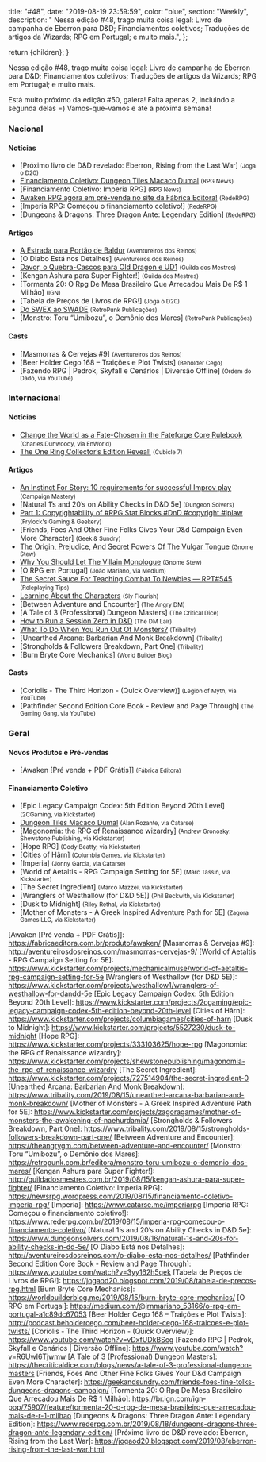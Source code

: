 
  title: "#48",
  date: "2019-08-19 23:59:59",
  color: "blue",
  section: "Weekly",
  description:
    "    Nessa edição #48, trago muita coisa legal: Livro de campanha de Eberron para D&amp;D; Financiamentos coletivos; Traduções de artigos da Wizards; RPG em Portugal; e muito mais.",
};

  return <InternalLayout meta={meta}>{children}</InternalLayout>;
}

Nessa edição #48, trago muita coisa legal: Livro de campanha de Eberron para D&amp;D; Financiamentos coletivos; Traduções de artigos da Wizards; RPG em Portugal; e muito mais.

Está muito próximo da edição #50, galera! Falta apenas 2, incluindo a segunda delas =) Vamos-que-vamos e até a próxima semana!

### Nacional

#### Notícias

- [Próximo livro de D&amp;D revelado: Eberron, Rising from the Last War] <small>(Joga o D20)</small>
- [Financiamento Coletivo: Dungeon Tiles Macaco Dumal] <small>(RPG News)</small>
- [Financiamento Coletivo: Imperia RPG] <small>(RPG News)</small>
- [Awaken RPG agora em pré-venda no site da Fábrica Editora!] <small>(RedeRPG)</small>
- [Imperia RPG: Começou o financiamento coletivo!] <small>(RedeRPG)</small>
- [Dungeons &amp; Dragons: Three Dragon Ante: Legendary Edition] <small>(RedeRPG)</small>

#### Artigos

- [A Estrada para Portão de Baldur] <small>(Aventureiros dos Reinos)</small>
- [O Diabo Está nos Detalhes] <small>(Aventureiros dos Reinos)</small>
- [Davor, o Quebra-Cascos para Old Dragon e UD1] <small>(Guilda dos Mestres)</small>
- [Kengan Ashura para Super Fighter!] <small>(Guilda dos Mestres)</small>
- [Tormenta 20: O Rpg De Mesa Brasileiro Que Arrecadou Mais De R$ 1 Milhão] <small>(IGN)</small>
- [Tabela de Preços de Livros de RPG!] <small>(Joga o D20)</small>
- [Do SWEX ao SWADE] <small>(RetroPunk Publicações)</small>
- [Monstro: Toru “Umibozu”, o Demônio dos Mares] <small>(RetroPunk Publicações)</small>

#### Casts

- [Masmorras &amp; Cervejas #9] <small>(Aventureiros dos Reinos)</small>
- [Beer Holder Cego 168 – Traições e Plot Twists] <small>(Beholder Cego)</small>
- [Fazendo RPG | Pedrok, Skyfall e Cenários | Diversão Offline] <small>(Ordem do Dado, via YouTube)</small>

### Internacional

#### Notícias

- [Change the World as a Fate-Chosen in the Fateforge Core Rulebook] <small>(Charles Dunwoody, via EnWorld)</small>
- [The One Ring Collector’s Edition Reveal!] <small>(Cubicle 7)</small>

#### Artigos

- [An Instinct For Story: 10 requirements for successful Improv play] <small>(Campaign Mastery)</small>
- [Natural 1’s and 20’s on Ability Checks in D&amp;D 5e] <small>(Dungeon Solvers)</small>
- [Part 1: Copyrightability of #RPG Stat Blocks #DnD #copyright #iplaw] <small>(Frylock&#039;s Gaming &amp; Geekery)</small>
- [Friends, Foes And Other Fine Folks Gives Your D&amp;d Campaign Even More Character] <small>(Geek &amp; Sundry)</small>
- [The Origin, Prejudice, And Secret Powers Of The Vulgar Tongue] <small>(Gnome Stew)</small>
- [Why You Should Let The Villain Monologue] <small>(Gnome Stew)</small>
- [O RPG em Portugal] <small>(João Mariano, via Medium)</small>
- [The Secret Sauce For Teaching Combat To Newbies — RPT#545] <small>(Roleplaying Tips)</small>
- [Learning About the Characters] <small>(Sly Flourish)</small>
- [Between Adventure and Encounter] <small>(The Angry DM)</small>
- [A Tale of 3 (Professional) Dungeon Masters] <small>(The Critical Dice)</small>
- [How to Run a Session Zero in D&amp;D] <small>(The DM Lair)</small>
- [What To Do When You Run Out Of Monsters?] <small>(Tribality)</small>
- [Unearthed Arcana: Barbarian And Monk Breakdown] <small>(Tribality)</small>
- [Strongholds &amp; Followers Breakdown, Part One] <small>(Tribality)</small>
- [Burn Bryte Core Mechanics] <small>(World Builder Blog)</small>

#### Casts

- [Coriolis - The Third Horizon - (Quick Overview)] <small>(Legion of Myth, via YouTube)</small>
- [Pathfinder Second Edition Core Book - Review and Page Through] <small>(The Gaming Gang, via YouTube)</small>

### Geral

#### Novos Produtos e Pré-vendas

- [Awaken [Pré venda + PDF Grátis]] <small>(Fábrica Editora)</small>

#### Financiamento Coletivo

- [Epic Legacy Campaign Codex: 5th Edition Beyond 20th Level] <small>(2CGaming, via Kickstarter)</small>
- [Dungeon Tiles Macaco Dumal] <small>(Alan Rozante, via Catarse)</small>
- [Magonomia: the RPG of Renaissance wizardry] <small>(Andrew Gronosky: Shewstone Publishing, via Kickstarter)</small>
- [Hope RPG] <small>(Cody Beatty, via Kickstarter)</small>
- [Cities of Hârn] <small>(Columbia Games, via Kickstarter)</small>
- [Imperia] <small>(Jonny Garcia, via Catarse)</small>
- [World of Aetaltis - RPG Campaign Setting for 5E] <small>(Marc Tassin, via Kickstarter)</small>
- [The Secret Ingredient] <small>(Marco Mazzei, via Kickstarter)</small>
- [Wranglers of Westhallow (for D&amp;D 5E)] <small>(Phil Beckwith, via Kickstarter)</small>
- [Dusk to Midnight] <small>(Riley Rethal, via Kickstarter)</small>
- [Mother of Monsters - A Greek Inspired Adventure Path for 5E] <small>(Zagora Games LLC, via Kickstarter)</small>

[the one ring collector’s edition reveal!]: https://www.cubicle7games.com/tor-collectors-edition-rulebook/
[an instinct for story: 10 requirements for successful improv play]: http://www.campaignmastery.com/blog/an-instinct-for-story/
[the origin, prejudice, and secret powers of the vulgar tongue]: https://gnomestew.com/the-origin-prejudice-and-secret-powers-of-the-vulgar-tongue/
[learning about the characters]: http://slyflourish.com/learning_about_the_characters.html
[do swex ao swade]: https://retropunk.com.br/editora/do-swex-ao-swade/
[davor, o quebra-cascos para old dragon e ud1]: http://guildadosmestres.com.br/2019/08/12/davor-o-quebra-cascos-para-old-dragon-e-ud1/
[a estrada para portão de baldur]: http://aventureirosdosreinos.com/a-estrada-para-portao-de-baldur/
[the secret sauce for teaching combat to newbies — rpt#545]: https://www.roleplayingtips.com/rptn/the-secret-sauce-for-teaching-combat-to-newbies-rpt545/
[why you should let the villain monologue]: https://gnomestew.com/why-you-should-let-the-villain-monologue/
[part 1: copyrightability of #rpg stat blocks #dnd #copyright #iplaw]: https://gsllc.wordpress.com/2019/08/12/part1statblocks/
[how to run a session zero in d&amp;d]: https://www.thedmlair.com/2019/08/13/how-to-run-a-session-zero-in-dd/
[what to do when you run out of monsters?]: https://www.tribality.com/2019/08/13/what-to-do-when-you-run-out-of-monsters/
[change the world as a fate-chosen in the fateforge core rulebook]: https://www.enworld.org/threads/change-the-world-as-a-fate-chosen-in-the-fateforge-core-rulebook.666601
[financiamento coletivo: dungeon tiles macaco dumal]: https://newsrpg.wordpress.com/2019/08/13/financiamento-coletivo-dungeon-tiles-macaco-dumal/
[dungeon tiles macaco dumal]: https://www.catarse.me/dungeon_tiles
[awaken rpg agora em pré-venda no site da fábrica editora!]: https://www.rederpg.com.br/2019/08/13/awaken-rpg-agora-em-pre-venda-no-site-da-fabrica-editora/

[Awaken [Pré venda + PDF Grátis]]: https://fabricaeditora.com.br/produto/awaken/
[Masmorras &amp; Cervejas #9]: http://aventureirosdosreinos.com/masmorras-cervejas-9/
[World of Aetaltis - RPG Campaign Setting for 5E]: https://www.kickstarter.com/projects/mechanicalmuse/world-of-aetaltis-rpg-campaign-setting-for-5e
[Wranglers of Westhallow (for D&amp;D 5E)]: https://www.kickstarter.com/projects/westhallow1/wranglers-of-westhallow-for-dandd-5e
[Epic Legacy Campaign Codex: 5th Edition Beyond 20th Level]: https://www.kickstarter.com/projects/2cgaming/epic-legacy-campaign-codex-5th-edition-beyond-20th-level
[Cities of Hârn]: https://www.kickstarter.com/projects/columbiagames/cities-of-harn
[Dusk to Midnight]: https://www.kickstarter.com/projects/5527230/dusk-to-midnight
[Hope RPG]: https://www.kickstarter.com/projects/333103625/hope-rpg
[Magonomia: the RPG of Renaissance wizardry]: https://www.kickstarter.com/projects/shewstonepublishing/magonomia-the-rpg-of-renaissance-wizardry
[The Secret Ingredient]: https://www.kickstarter.com/projects/727514904/the-secret-ingredient-0
[Unearthed Arcana: Barbarian And Monk Breakdown]: https://www.tribality.com/2019/08/15/unearthed-arcana-barbarian-and-monk-breakdown/
[Mother of Monsters - A Greek Inspired Adventure Path for 5E]: https://www.kickstarter.com/projects/zagoragames/mother-of-monsters-the-awakening-of-naehurdamia/
[Strongholds &amp; Followers Breakdown, Part One]: https://www.tribality.com/2019/08/15/strongholds-followers-breakdown-part-one/
[Between Adventure and Encounter]: https://theangrygm.com/between-adventure-and-encounter/
[Monstro: Toru “Umibozu”, o Demônio dos Mares]: https://retropunk.com.br/editora/monstro-toru-umibozu-o-demonio-dos-mares/
[Kengan Ashura para Super Fighter!]: http://guildadosmestres.com.br/2019/08/15/kengan-ashura-para-super-fighter/
[Financiamento Coletivo: Imperia RPG]: https://newsrpg.wordpress.com/2019/08/15/financiamento-coletivo-imperia-rpg/
[Imperia]: https://www.catarse.me/imperiarpg
[Imperia RPG: Começou o financiamento coletivo!]: https://www.rederpg.com.br/2019/08/15/imperia-rpg-comecou-o-financiamento-coletivo/
[Natural 1’s and 20’s on Ability Checks in D&amp;D 5e]: https://www.dungeonsolvers.com/2019/08/16/natural-1s-and-20s-for-ability-checks-in-dd-5e/
[O Diabo Está nos Detalhes]: http://aventureirosdosreinos.com/o-diabo-esta-nos-detalhes/
[Pathfinder Second Edition Core Book - Review and Page Through]: https://www.youtube.com/watch?v=3yy162h5qek
[Tabela de Preços de Livros de RPG!]: https://jogaod20.blogspot.com/2019/08/tabela-de-precos-rpg.html
[Burn Bryte Core Mechanics]: https://worldbuilderblog.me/2019/08/15/burn-bryte-core-mechanics/
[O RPG em Portugal]: https://medium.com/@jrnmariano_53166/o-rpg-em-portugal-a1c89dc67053
[Beer Holder Cego 168 – Traições e Plot Twists]: http://podcast.beholdercego.com/beer-holder-cego-168-traicoes-e-plot-twists/
[Coriolis - The Third Horizon - (Quick Overview)]: https://www.youtube.com/watch?v=vDxfUDkBScg
[Fazendo RPG | Pedrok, Skyfall e Cenários | Diversão Offline]: https://www.youtube.com/watch?v=R6UwI6Tjwmw
[A Tale of 3 (Professional) Dungeon Masters]: https://thecriticaldice.com/blogs/news/a-tale-of-3-professional-dungeon-masters
[Friends, Foes And Other Fine Folks Gives Your D&amp;d Campaign Even More Character]: https://geekandsundry.com/friends-foes-fine-tolks-dungeons-dragons-campaign/
[Tormenta 20: O Rpg De Mesa Brasileiro Que Arrecadou Mais De R$ 1 Milhão]: https://br.ign.com/ign-pop/75907/feature/tormenta-20-o-rpg-de-mesa-brasileiro-que-arrecadou-mais-de-r-1-milhao
[Dungeons &amp; Dragons: Three Dragon Ante: Legendary Edition]: https://www.rederpg.com.br/2019/08/18/dungeons-dragons-three-dragon-ante-legendary-edition/
[Próximo livro de D&amp;D revelado: Eberron, Rising from the Last War]: https://jogaod20.blogspot.com/2019/08/eberron-rising-from-the-last-war.html
